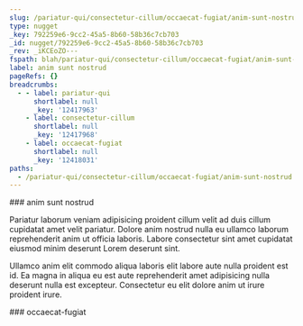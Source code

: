 ```yaml
---
slug: /pariatur-qui/consectetur-cillum/occaecat-fugiat/anim-sunt-nostrud
type: nugget
_key: 792259e6-9cc2-45a5-8b60-58b36c7cb703
_id: nugget/792259e6-9cc2-45a5-8b60-58b36c7cb703
_rev: _iKCEoZO---
fspath: blah/pariatur-qui/consectetur-cillum/occaecat-fugiat/anim-sunt-nostrud.md
label: anim sunt nostrud
pageRefs: {}
breadcrumbs:
  - - label: pariatur-qui
      shortlabel: null
      _key: '12417963'
    - label: consectetur-cillum
      shortlabel: null
      _key: '12417968'
    - label: occaecat-fugiat
      shortlabel: null
      _key: '12418031'
paths:
  - /pariatur-qui/consectetur-cillum/occaecat-fugiat/anim-sunt-nostrud
---
```


<NuggetArea>
<Nugget slug="/pariatur-qui/consectetur-cillum/occaecat-fugiat/anim-sunt-nostrud" type="nugget" _key="792259e6-9cc2-45a5-8b60-58b36c7cb703" _id="nugget/792259e6-9cc2-45a5-8b60-58b36c7cb703" _rev="_iKCEoZO---" fspath="blah/pariatur-qui/consectetur-cillum/occaecat-fugiat/anim-sunt-nostrud.md" label="anim sunt nostrud" paths="/pariatur-qui/consectetur-cillum/occaecat-fugiat/anim-sunt-nostrud">
<NuggetBody>
### anim sunt nostrud

Pariatur laborum veniam adipisicing proident cillum velit ad duis cillum cupidatat amet velit pariatur. Dolore anim nostrud nulla eu ullamco laborum reprehenderit anim ut officia laboris. Labore consectetur sint amet cupidatat eiusmod minim deserunt Lorem deserunt sint.

Ullamco anim elit commodo aliqua laboris elit labore aute nulla proident est id. Ea magna in aliqua eu est aute reprehenderit amet adipisicing nulla deserunt nulla est excepteur. Consectetur eu elit dolore anim ut irure proident irure.

</NuggetBody>
<Breadcrumbs>
<Crumbs>
<Crumb _key="12417963" label="pariatur-qui" /><Crumb _key="12417968" label="consectetur-cillum" /><Crumb _key="12418031" label="occaecat-fugiat" />
</Crumbs>
</Breadcrumbs>
</Nugget>

<NuggetsInbound>
</NuggetsInbound>
<NuggetsOutbound>
</NuggetsOutbound>
</NuggetArea>
<PassagesInbound>
<Passage direction="inbound" type="passage" _key="12418031" _id="passage/12418031" _rev="_iKCEoZK---" label="occaecat-fugiat" passage="occaecat-fugiat" fspath="blah/pariatur-qui/consectetur-cillum/occaecat-fugiat" paths="/pariatur-qui/consectetur-cillum/occaecat-fugiat" slug="/pariatur-qui/consectetur-cillum/occaecat-fugiat">
<NuggetBody>
### occaecat-fugiat

</NuggetBody>
<Breadcrumbs>
<Crumbs>
<Crumb _key="12417963" label="pariatur-qui" /><Crumb _key="12417968" label="consectetur-cillum" />
</Crumbs>
</Breadcrumbs>
</Passage>

</PassagesInbound>
<PassagesOutbound>
</PassagesOutbound>